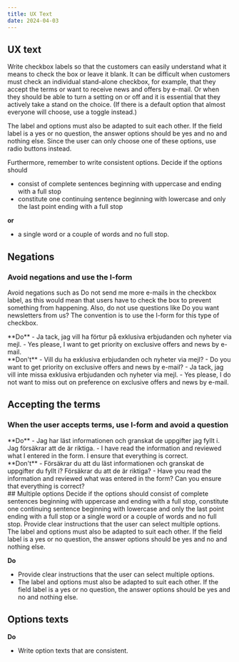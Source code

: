 ```yaml
---
title: UX Text
date: 2024-04-03
---
```


## UX text

Write checkbox labels so that the customers can easily understand what it means to check the box or leave it blank. It can be difficult when customers must check an individual stand-alone checkbox, for example, that they accept the terms or want to receive news and offers by e-mail. Or when they should be able to turn a setting on or off and it is essential that they actively take a stand on the choice. (If there is a default option that almost everyone will choose, use a toggle instead.)

The label and options must also be adapted to suit each other. If the field label is a yes or no question, the answer options should be yes and no and nothing else. Since the user can only choose one of these options, use radio buttons instead.

Furthermore, remember to write consistent options. Decide if the options should

- consist of complete sentences beginning with uppercase and ending with a full stop
- constitute one continuing sentence beginning with lowercase and only the last point ending with a full stop

**or**

- a single word or a couple of words and no full stop.

## Negations
### Avoid negations and use the I-form
Avoid negations such as Do not send me more e-mails in the checkbox label, as this would mean that users have to check the box to prevent something from happening. Also, do not use questions like Do you want newsletters from us? The convention is to use the I-form for this type of checkbox.

<Grid columns={2} gapInline="small">
<div>
    **Do**
    <Do><Figma node="1368-980" /></Do>
    - <SE>Ja tack, jag vill ha förtur på exklusiva erbjudanden och nyheter via mejl.</SE>
    - Yes please, I want to get priority on exclusive offers and news by e-mail.
</div>
<div>
    **Don't**
    <Dont><Figma node="1368-982" /></Dont>
    - <SE>Vill du ha exklusiva erbjudanden och nyheter via mejl?</SE>
    - Do you want to get priority on exclusive offers and news by e-mail?
    - <SE>Ja tack, jag vill inte missa exklusiva erbjudanden och nyheter via mejl.</SE>
    - Yes please, I do not want to miss out on preference on exclusive offers and news by e-mail.
</div>
</Grid>

## Accepting the terms
### When the user accepts terms, use I-form and avoid a question

<Grid columns={2} gapInline="small">
<div>
    **Do**
    <Do><Figma node="1368-1091" /></Do>
    - <SE>Jag har läst informationen och granskat de uppgifter jag fyllt i. Jag försäkrar att de är riktiga.</SE>
    - I have read the information and reviewed what I entered in the form. I ensure that everything is correct.
</div>
<div>
    **Don't**
    <Dont><Figma node="1368-1093" /></Dont>
    - <SE>Försäkrar du att du läst informationen och granskat de uppgifter du fyllt i? Försäkrar du att de är riktiga?</SE>
    - Have you read the information and reviewed what was entered in the form? Can you ensure that everything is correct?
</div>
</Grid>
## Multiple options
Decide if the options should consist of complete sentences beginning with uppercase and ending with a full stop, constitute one continuing sentence beginning with lowercase and only the last point ending with a full stop or a single word or a couple of words and no full stop. Provide clear instructions that the user can select multiple options. The label and options must also be adapted to suit each other. If the field label is a yes or no question, the answer options should be yes and no and nothing else.

**Do**
- Provide clear instructions that the user can select multiple options.
- The label and options must also be adapted to suit each other. If the field label is a yes or no question, the answer options should be yes and no and nothing else.

<Grid columns={2} gapInline="small" gapBlock="small" >
<div>
    <Do><Figma node="1368-1162" /></Do>
</div>
<div>
    <Dont><Figma node="1368-1164" /></Dont>
</div>
<div>
    <Do><Figma node="1368-1217" /></Do>
</div>
<div>
    <Dont><Figma node="1368-1218" /></Dont>
</div>
</Grid>


## Options texts

**Do**
- Write option texts that are consistent.
<Grid columns={2} gapInline="small">
<div>
    <Dont><Figma node="1368-1222" /></Dont>
</div>
<div>
    <Dont><Figma node="1368-1223" /></Dont>
</div>
</Grid>